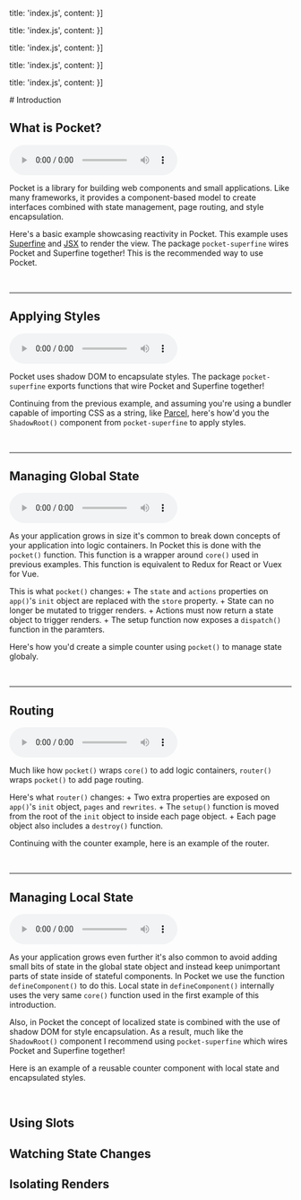 


  title: 'index.js',
  content: <WhatIsPocket/>
}]

  title: 'index.js',
  content: <ApplyingStyles/>
}]

  title: 'index.js',
  content: <ManagingGlobalState/>
}]

  title: 'index.js',
  content: <Routing/>
}]

  title: 'index.js',
  content: <ManagingLocalState/>
}]

<Markdown>
  # Introduction

  ## What is Pocket?

  <audio controls>
    <source src='audio/what-is-pocket.ogg' type='audio/ogg'/>
  </audio>

  Pocket is a library for building web components and small applications. Like many frameworks, it provides a component-based model to create interfaces combined with state management, page routing, and style encapsulation.

  Here's a basic example showcasing reactivity in Pocket. This example uses [Superfine](https://github.com/jorgebucaran/superfine) and [JSX](https://github.com/facebook/jsx) to render the view. The package `pocket-superfine` wires Pocket and Superfine together! This is the recommended way to use Pocket.

  <br/>
  <CodeTabs tabs={whatIsPocketTabs}/>

  ---

  ## Applying Styles

  <audio controls>
    <source src='audio/applying-styles.ogg' type='audio/ogg'/>
  </audio>

  Pocket uses shadow DOM to encapsulate styles. The package `pocket-superfine` exports functions that wire Pocket and Superfine together!

  Continuing from the previous example, and assuming you're using a bundler capable of importing CSS as a string, like [Parcel](https://parceljs.org/features/bundle-inlining/), here's how'd you the `ShadowRoot()` component from `pocket-superfine` to apply styles.

  <br/>
  <CodeTabs tabs={applyingStylesTabs}/>

  ---

  ## Managing Global State

  <audio controls>
    <source src='audio/managing-global-state.ogg' type='audio/ogg'/>
  </audio>

  As your application grows in size it's common to break down concepts of your application into logic containers. In Pocket this is done with the `pocket()` function. This function is a wrapper around `core()` used in previous examples. This function is equivalent to Redux for React or Vuex for Vue.

  This is what `pocket()` changes:
    + The `state` and `actions` properties on `app()`'s `init` object are replaced with the `store` property.
    + State can no longer be mutated to trigger renders.
    + Actions must now return a state object to trigger renders.
    + The setup function now exposes a `dispatch()` function in the paramters.

  Here's how you'd create a simple counter using `pocket()` to manage state globaly.

  <br/>
  <CodeTabs tabs={managingGlobalStateTabs}/>

  ---

  ## Routing

  <audio controls>
    <source src='audio/routing.ogg' type='audio/ogg'/>
  </audio>

  Much like how `pocket()` wraps `core()` to add logic containers, `router()` wraps `pocket()` to add page routing.

  Here's what `router()` changes:
    + Two extra properties are exposed on `app()`'s `init` object, `pages` and `rewrites`.
    + The `setup()` function is moved from the root of the `init` object to inside each page object.
    + Each page object also includes a `destroy()` function.

  Continuing with the counter example, here is an example of the router.

  <br/>
  <CodeTabs tabs={routingTabs}/>

  ---

  ## Managing Local State

  <audio controls>
    <source src='audio/managing-local-state.ogg' type='audio/ogg'/>
  </audio>

  As your application grows even further it's also common to avoid adding small bits of state in the global state object and instead keep unimportant parts of state inside of stateful components. In Pocket we use the function `defineComponent()` to do this. Local state in `defineComponent()` internally uses the very same `core()` function used in the first example of this introduction.

  Also, in Pocket the concept of localized state is combined with the use of shadow DOM for style encapsulation. As a result, much like the `ShadowRoot()` component I recommend using `pocket-superfine` which wires Pocket and Superfine together!

  Here is an example of a reusable counter component with local state and encapsulated styles.

  <br/>
  <CodeTabs tabs={managingLocalStateTabs}/>

  ## Using Slots

  ## Watching State Changes

  ## Isolating Renders

</Markdown>
